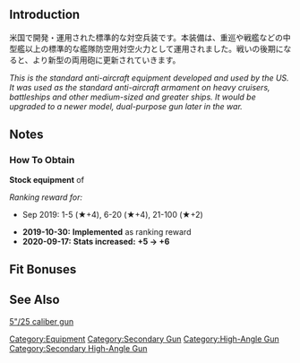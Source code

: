 {{EquipmentInfo}}

==Introduction==
米国で開発・運用された標準的な対空兵装です。本装備は、重巡や戦艦などの中型艦以上の標準的な艦隊防空用対空火力として運用されました。戦いの後期になると、より新型の両用砲に更新されていきます。

''This is the standard anti-aircraft equipment developed and used by the US. It was used as the standard anti-aircraft armament on heavy cruisers, battleships and other medium-sized and greater ships. It would be upgraded to a newer model, dual-purpose gun later in the war.''

==Notes==
<div class="mw-collapsible"><h3>How To Obtain</h3>
<div class="mw-collapsible-content">
'''Stock equipment''' of {{Ship/Link|Houston Kai}}

''Ranking reward for:''
* Sep 2019: 1-5 (★+4), 6-20 (★+4), 21-100 (★+2)

</div></div>


<div class="mw-collapsible><h3>Updates History</h3>
<div class="mw-collapsible-content>
* '''2019-10-30:''' '''Implemented''' as ranking reward
* '''2020-09-17:''' '''Stats increased:'''  '''{{AA}}+5 → {{AA}}+6 '''
</div></div>

==Fit Bonuses==
{{:5inch Single High-angle Gun Mount Battery/Bonuses}}

==See Also==
[[wikipedia:5"/25_caliber_gun|5"/25 caliber gun]]
{{Equipmentlist}}
[[Category:Equipment]]
[[Category:Secondary Gun]]
[[Category:High-Angle Gun]]
[[Category:Secondary High-Angle Gun]]